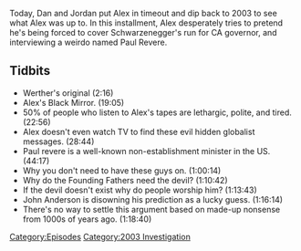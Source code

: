 {{DEFAULTSORT:
    #_EPISODE_0730:August 12, 2003
}}{{Episode
    | title           = August 12, 2003
    | caption         = [https://knowledgefight.libsyn.com/730-august-12-2003 Listen to this episode on Libsyn]
    | episodeNumber   = 730
    | length          = 01:29:14
    | airDate         = September 30, 2022
    | coverageDate    = August 12, 2003
    | episodeType     = [[:Category:2003 Investigation|2003 Investigation]]
    | oocDrop         = Just so happens that, uh, I look like a potato right now.
    | previousEpisode = [[729: September 24, 2022]]
    | nextEpisode     = [[731: September 29-30, 2022]]
}}

{{Stub}}

Today, Dan and Jordan put Alex in timeout and dip back to 2003 to see what Alex was up to.  In this installment, Alex desperately tries to pretend he's being forced to cover Schwarzenegger's run for CA governor, and interviewing a weirdo named Paul Revere.

==Tidbits==

*Werther's original (2:16)
*Alex's Black Mirror. (19:05)
*50% of people who listen to Alex's tapes are lethargic, polite, and tired. (22:56)
*Alex doesn't even watch TV to find these evil hidden globalist messages. (28:44)
*Paul revere is a well-known non-establishment minister in the US. (44:17)
*Why you don't need to have these guys on. (1:00:14)
*Why do the Founding Fathers need the devil? (1:10:42)
*If the devil doesn't exist why do people worship him? (1:13:43)
*John Anderson is disowning his prediction as a lucky guess. (1:16:14)
*There's no way to settle this argument based on made-up nonsense from 1000s of years ago. (1:18:40)

[[Category:Episodes]]
[[Category:2003 Investigation]]
